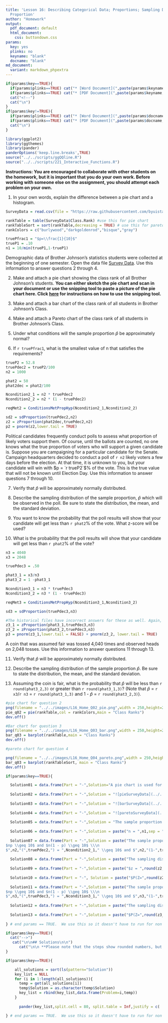 ```yaml
---
title: 'Lesson 16: Describing Categorical Data; Proportions; Sampling Distribtion of a Sample
  Proportion'
author: "Homework"
output:
  pdf_document: default
  html_document:
    css: buttondown.css
params:
  key: yes
  plinks: no
  keyname: "blank"
  docname: "blank"
md_document:
  variant: markdown_phpextra
---
```


```r
if(params$key==TRUE){
  if(params$plinks==TRUE) cat("* [Word Document](",paste(params$keyname,"docx",sep="."),")\n")
  if(params$plinks==TRUE) cat("* [PDF Document](",paste(params$keyname,"pdf",sep="."),")\n")
  cat("<!--")
  cat("\n")
} 
if(params$key!=TRUE){
  if(params$plinks==TRUE) cat("* [Word Document](",paste(params$docname,"docx",sep="."),")\n")
  if(params$plinks==TRUE) cat("* [PDF Document](",paste(params$docname,"pdf",sep="."),")\n")
  cat("\n")
}
```


```r
library(ggplot2)
library(ggthemes)
library(pander)
panderOptions('keep.line.breaks',TRUE)
source("../../scripts/ggQQline.R")
source("../../scripts/221_Interactive_Functions.R")
```

**Instructions:  You are encouraged to collaborate with other students on the homework, but it is important that you do your own work.  Before working with someone else on the assignment, you should attempt each problem on your own.**

1. In your own words, explain the difference between a pie chart and a histogram.

```r
SurveyData = read.csv(file = "https://raw.githubusercontent.com/byuistats/data/master/SurveyData/SurveyData.csv",stringsAsFactors = FALSE, header = TRUE)

rankTable = table(SurveyData$Class.Rank) #use this for pie chart
rankTableSort = sort(rankTable,decreasing = TRUE) # use this for pareto chart
rankColors = c("burlywood","darkgoldenrod","bisque","gray")

truePfrac1 = "$p=\\frac{1}{10}$"
trueP1 = .10
n1 = 10/min(trueP1,1-trueP1)

```


Demographic data of Brother Johnson's statistics students were collected at the beginning of one semester. Open the data file [Survey Data](http://statistics.byuimath.com/index.php?title=Data). Use this information to answer questions 2 through 4.

2. Make and attach a pie chart showing the class rank of all Brother Johnson's students.  **You can either sketch the pie chart and scan in your document or use the snipping tool to paste a picture of the pie chart here.  Click [here](http://statistics.byuimath.com/index.php?title=Help:Snipping_Tool) for instructions on how to use the snipping tool.**

3. Make and attach a bar chart of the class rank of all students in Brother Johnson's Class. 

4. Make and attach a Pareto chart of the class rank of all students in Brother Johnson's Class. 

5. Under what conditions will the sample proportion $\hat{p}$ be approximately normal?

6. If `r truePfrac1`, what is the smallest value of n that satisfies the requirements?

```r
trueP2 = 52.8
truePdec2 = trueP2/100
n2 = 1000

phat2 = 50
phat2dec = phat2/100

Ncondition2_1 = n2 * truePdec2
Ncondition2_2 = n2 * (1 - truePdec2)

reqMet2 = ConditionsMetPropHyp(Ncondition2_1,Ncondition2_2)

sd2 = sdProportion(truePdec2,n2)
z2 = zProportion(phat2dec,truePdec2,n2)
p2 = pnorm(z2,lower.tail = TRUE)
```


Political candidates frequently conduct polls to assess what proportion of likely voters support them. Of course, until the ballots are counted, no one knows what the true proportion of voters who will support a given candidate is. Suppose you are campaigning for a particular candidate for the Senate.  Campaign headquarters decided to conduct a poll of `r n2` likely voters a few days before the election.  At that time, it is unknown to you, but your candidate will win with $p = `r trueP2`$% of the vote. This is the true value that will not be known until Election Day. Use this information to answer questions 7 through 10.

7. Verify that $\hat{p}$ will be approximately normally distributed.

8. Describe the sampling distribution of the sample proportion, $\hat{p}$ which will be observed in the poll. Be sure to state the distribution, the mean, and the standard deviation. 
9. You want to know the probability that the poll results will show that your candidate will get less than `r phat2`% of the vote. What z-score will be used?

10. What is the probability that the poll results will show that your candidate will get less than `r phat2`% of the vote?

```r
n3 = 4040
x3 = 2048

truePdec3 = .50

phat3_1 = x3/n3
phat3_2 = 1 -phat3_1

Ncondition3_1 = n3 * truePdec3
Ncondition3_2 = n3 * (1 - truePdec3)

reqMet3 = ConditionsMetPropHyp(Ncondition3_1,Ncondition3_2)

sd3 = sdProportion(truePdec3,n3)

#The historical files have incorrect answers for these as well. Again, I double checked 3 ways.
z3_1 = zProportion(phat3_1,truePdec3,n3)
z3_2 = zProportion(phat3_2,truePdec3,n3)
p3 = pnorm(z3_1,lower.tail = FALSE) + pnorm(z3_2, lower.tail = TRUE)
```


A coin that was assumed fair was tossed 4,040 times and observed heads on 2,048 tosses.  Use this information to answer questions 11 through 13.

11. Verify that $\hat{p}$ will be approximately normally distributed.

12. Describe the sampling distribution of the sample proportion $\hat{p}$. Be sure to state the distribution, the mean, and the standard deviation. 

13. Assuming the coin is fair, what is the probability that $\hat{p}$ will be less than `r round(phat3_2,3)` or greater than `r round(phat3_1,3)`?  (Note that $\hat{p}$ = `r x3`/`r n3` = `r round(phat3_1,3)` and 1 - $\hat{p}$ = `r round(phat3_2,3)`). 
  
```r
#pie chart for question 2
png(filename = "../../images/L16_Home_Q02_pie.png",width = 250,height=220)
pie_q02 = pie(rankTable,col = rankColors,main = "Class Ranks")
dev.off()

#Bar chart for question 3
png(filename = "../../images/L16_Home_Q03_bar.png",width = 250,height=220)
bar_q03 = barplot(rankTable,main = "Class Ranks")
dev.off()

#pareto chart for question 4

png(filename = "../../images/L16_Home_Q04_pareto.png",width = 250,height=220)
bar_q03 = barplot(rankTableSort, main = "Class Ranks")
dev.off()
```

  
```r
if(params$key==TRUE){

  Solution01 = data.frame(Part = "-",Solution="A pie chart is used for categorical data. Each slice represents a part of a whole. A histogram, on the other hand, is used for quantitative data. It is a visual representation of the spread of a set of data.")
  
  Solution02 = data.frame(Part = "-",Solution = "![pieSurveyData](../../images/L16_Home_Q02_pie.png)")
  
  Solution03 = data.frame(Part = "-",Solution = "![barSurveyData](../../images/L16_Home_Q03_bar.png)")
  
  Solution04 = data.frame(Part = "-",Solution = "![paretoSurveyData](../../images/L16_Home_Q04_pareto.png)")
  
  Solution05 = data.frame(Part = "-",Solution = "The sample proportion $\\hat{p}$ will be approximately normal when $n$ is large. How do we know if $n$ is large? We will conclude that $n$ is large when $np \\geq 10$ and $n(1 - p) \\geq 10$")
  
  Solution06 = data.frame(Part = "-",Solution = paste("n = ",n1,sep = ""))
  
  Solution07 = data.frame(Part = "-",Solution = paste("The sample proportion $\\hat{p}$ will be approximately normal when: \\\n
$np \\geq 10$ and $n(1 - p) \\geq 10$ \\\n
$",n2,"(",truePdec2,") = ",Ncondition2_1," \\geq 10$ and $",n2,"(1-",truePdec2,") = ",Ncondition2_2," \\geq 10$ \\\n ",reqMet2,sep = ""))
  
  Solution08 = data.frame(Part = "-",Solution = paste("The sampling distribution of $\\hat{p}$ is approximately normal with mean $p = ",truePdec2,"$ and $\\text{standard deviation of } ",round(sd2,3),"$.",sep=""))
  
  Solution09 = data.frame(Part = "-",Solution = paste("$z = ",round(z2,3),"$",sep = ""))
  
  Solution10 = data.frame(Part = "-", Solution = paste("$P(Z=",round(z2,3),") = ",round(p2,3),"$",sep=""))
  
  Solution11 = data.frame(Part = "-",Solution = paste("The sample proportion $\\hat{p}$ will be approximately normal when: \\\n
$np \\geq 10$ and $n(1 - p) \\geq 10$ \\\n
$",n3,"(",truePdec3,") = ",Ncondition3_1," \\geq 10$ and $",n3,"(1-",truePdec3,") = ",Ncondition3_2," \\geq 10$ \\\n ",reqMet3,sep = ""))
  
  Solution12 = data.frame(Part = "-",Solution = paste("The sampling distribution of $\\hat{p}$ is approximately normal with mean $p = ",truePdec3,"$ and $\\text{standard deviation of } ",round(sd3,3),"$.",sep=""))
  
  Solution13 = data.frame(Part = "-",Solution = paste("$P(Z=",round(z3_1,3)," \\text{ or } Z=",round(z3_2,3),") = ",round(p3,3),"$",sep=""))
  
} # end params == TRUE.  We use this so it doesn't have to run for non answer key path.
```



```r
if(params$key==TRUE){
  cat("-->")
   cat("\n\n## Solutions\n\n")
      cat("\n\n **Please note that the steps show rounded numbers, but that the final answers to the problems are calculated without rounding.**")
}
```



```r
if(params$key==TRUE){

    all_solutions = sort(ls(pattern="Solution"))
    key_list = NULL
    for (i in 1:length(all_solutions)){
      temp = get(all_solutions[i])
      temp$Solution = as.character(temp$Solution)
      key_list = rbind(key_list,data.frame(Problem=i,temp))
    }
    
      pander(key_list,split.cell = 80, split.table = Inf,justify = c( 'center', 'left',"left"))

} # end params == TRUE.  We use this so it doesn't have to run for non answer key path.
    
```